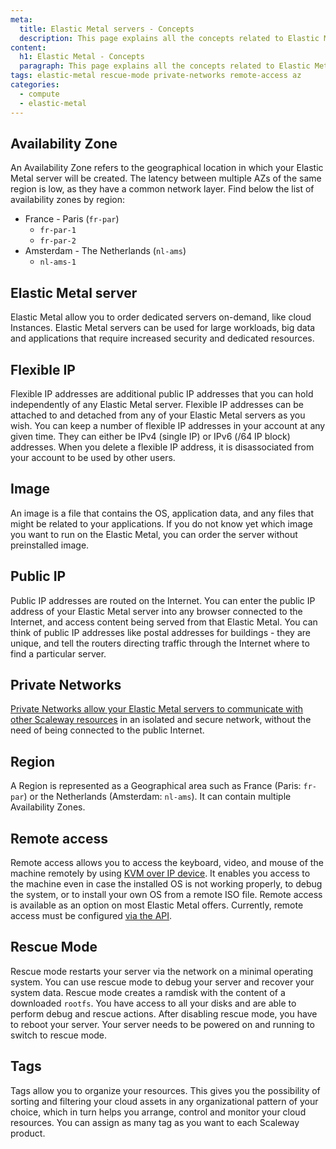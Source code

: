 ```yaml
---
meta:
  title: Elastic Metal servers - Concepts
  description: This page explains all the concepts related to Elastic Metal servers
content:
  h1: Elastic Metal - Concepts
  paragraph: This page explains all the concepts related to Elastic Metal servers
tags: elastic-metal rescue-mode private-networks remote-access az
categories:
  - compute
  - elastic-metal
---
```



<Concept opened>

## Availability Zone 

An Availability Zone refers to the geographical location in which your Elastic Metal server will be created. The latency between multiple AZs of the same region is low, as they have a common network layer. Find below the list of availability zones by region:

- France - Paris (`fr-par`)
  * `fr-par-1`
  * `fr-par-2`
- Amsterdam - The Netherlands (`nl-ams`)
  * `nl-ams-1`

</Concept>

<Concept opened>

## Elastic Metal server

Elastic Metal allow you to order dedicated servers on-demand, like cloud Instances. Elastic Metal servers can be used for large workloads, big data and applications that require increased security and dedicated resources.

</Concept>

<Concept opened>

## Flexible IP

Flexible IP addresses are additional public IP addresses that you can hold independently of any Elastic Metal server. Flexible IP addresses can be attached to and detached from any of your Elastic Metal servers as you wish. You can keep a number of flexible IP addresses in your account at any given time. They can either be IPv4 (single IP) or IPv6 (/64 IP block) addresses. When you delete a flexible IP address, it is disassociated from your account to be used by other users.

</Concept>

<Concept>

## Image

An image is a file that contains the OS, application data, and any files that might be related to your applications. If you do not know yet which image you want to run on the Elastic Metal, you can order the server without preinstalled image.

</Concept>


<Concept>

## Public IP

Public IP addresses are routed on the Internet. You can enter the public IP address of your Elastic Metal server into any browser connected to the Internet, and access content being served from that Elastic Metal. You can think of public IP addresses like postal addresses for buildings - they are unique, and tell the routers directing traffic through the Internet where to find a particular server.

</Concept>

<Concept>

## Private Networks

[Private Networks allow your Elastic Metal servers to communicate with other Scaleway resources](/compute/elastic-metal/how-to/use-private-networks/) in an isolated and secure network, without the need of being connected to the public Internet.

</Concept>

<Concept>

## Region

A Region is represented as a Geographical area such as France (Paris: `fr-par`) or the Netherlands (Amsterdam: `nl-ams`). It can contain multiple Availability Zones.

</Concept>

<Concept>

## Remote access

Remote access allows you to access the keyboard, video, and mouse of the machine remotely by using [KVM over IP device](https://en.wikipedia.org/wiki/KVM_switch#KVM_over_IP_(IPKVM)). It enables you access to the machine even in case the installed OS is not working properly, to debug the system, or to install your own OS from a remote ISO file. Remote access is available as an option on most Elastic Metal offers. Currently, remote access must be configured [via the API](https://developers.scaleway.com/en/products/baremetal/api/#bmc-access-7a351c).

</Concept>

<Concept>

## Rescue Mode

Rescue mode restarts your server via the network on a minimal operating system. You can use rescue mode to debug your server and recover your system data. Rescue mode creates a ramdisk with the content of a downloaded `rootfs`. You have access to all your disks and are able to perform debug and rescue actions. After disabling rescue mode, you have to reboot your server. Your server needs to be powered on and running to switch to rescue mode.

</Concept>

<Concept>

## Tags

Tags allow you to organize your resources. This gives you the possibility of sorting and filtering your cloud assets in any organizational pattern of your choice, which in turn helps you arrange, control and monitor your cloud resources. You can assign as many tag as you want to each Scaleway product.

</Concept>
